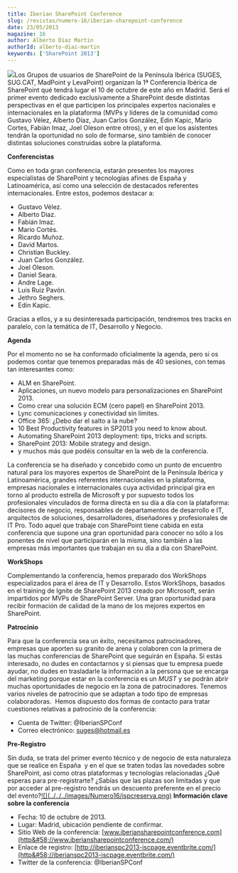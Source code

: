 ```yaml
---
title: Iberian SharePoint Conference
slug: /revistas/numero-16/iberian-sharepoint-conference
date: 23/05/2013
magazine: 16
author: Alberto Diaz Martin
authorId: alberto-diaz-martin
keywords: ['SharePoint 2013']
---
```






​![](../../../images/numero16/ispc.png)Los Grupos de usuarios de SharePoint de la Península Ibérica (SUGES, SUG.CAT, MadPoint y LevaPoint) organizan la 1ª Conferencia Ibérica de SharePoint qué tendrá lugar el 10 de octubre de este año en Madrid. Será el primer evento dedicado exclusivamente a SharePoint desde distintas perspectivas en el que participen los principales expertos nacionales e internacionales en la plataforma (MVPs y líderes de la comunidad como Gustavo Vélez, Alberto Díaz, Juan Carlos González, Edin Kapic, Mario Cortes, Fabián Imaz, Joel Oleson entre otros), y en el que los asistentes tendrán la oportunidad no solo de formarse, sino también de conocer distintas soluciones construidas sobre la plataforma.

**Conferencistas**

Como en toda gran conferencia, estarán presentes los mayores especialistas de SharePoint y tecnologías afines de España y Latinoamérica, así como una selección de destacados referentes internacionales. Entre estos, podemos destacar a:

- Gustavo Vélez.
- Alberto Diaz.
- Fabián Imaz.
- Mario Cortés.
- Ricardo Muñoz.
- David Martos.
- Christian Buckley.
- Juan Carlos González.
- Joel Oleson.
- Daniel Seara.
- Andre Lage.
- Luis Ruiz Pavón.
- Jethro Seghers.
- Edin Kapic.


Gracias a ellos, y a su desinteresada participación, tendremos tres tracks en paralelo, con la temática de IT, Desarrollo y Negocio.

**Agenda**

Por el momento no se ha conformado oficialmente la agenda, pero si os podemos contar que tenemos preparadas más de 40 sesiones, con temas tan interesantes como:

- ALM en SharePoint.
- Aplicaciones, un nuevo modelo para personalizaciones en SharePoint 2013.
- Como crear una solución ECM (cero papel) en SharePoint 2013.
- Lync comunicaciones y conectividad sin límites.
- Office 365: ¿Debo dar el salto a la nube?
- 10 Best Productivity features in SP2013 you need to know about.
- Automating SharePoint 2013 deployment: tips, tricks and scripts.
- SharePoint 2013: Mobile strategy and design.
- y muchos más que podéis consultar en la web de la conferencia.


La conferencia se ha diseñado y concebido como un punto de encuentro natural para los mayores expertos de SharePoint de la Península Ibérica y Latinoamérica, grandes referentes internacionales en la plataforma, empresas nacionales e internacionales cuya actividad principal gira en torno al producto estrella de Microsoft y por supuesto todos los profesionales vinculados de forma directa en su día a día con la plataforma: decisores de negocio, responsables de departamentos de desarrollo e IT, arquitectos de soluciones, desarrolladores, diseñadores y profesionales de IT Pro. Todo aquel que trabaje con SharePoint tiene cabida en esta conferencia que supone una gran oportunidad para conocer no sólo a los ponentes de nivel que participarán en la misma, sino también a las empresas más importantes que trabajan en su día a día con SharePoint.

**WorkShops**

Complementando la conferencia, hemos preparado dos WorkShops especializados para el área de IT y Desarrollo. Estos WorkShops, basados en el training de Ignite de SharePoint 2013 creado por Microsoft, serán impartidos por MVPs de SharePoint Server. Una gran oportunidad para recibir formación de calidad de la mano de los mejores expertos en SharePoint.

**Patrocinio**

Para que la conferencia sea un éxito, necesitamos patrocinadores, empresas que aporten su granito de arena y colaboren con la primera de las muchas conferencias de SharePoint que seguirán en España. Si estás interesado, no dudes en contactarnos y si piensas que tu empresa puede ayudar, no dudes en trasladarle la información a la persona que se encarga del marketing porque estar en la conferencia es un *MUST* y se podrán abrir muchas oportunidades de negocio en la zona de patrocinadores. Tenemos varios niveles de patrocinio que se adaptan a todo tipo de empresas colaboradoras.  Hemos dispuesto dos formas de contacto para tratar cuestiones relativas a patrocinio de la conferencia:

- Cuenta de Twitter: @IberianSPConf
- Correo electrónico: [suges@hotmail.es](mailto&#58;suges@hotmail.es)


**Pre-Registro**

Sin duda, se trata del primer evento técnico y de negocio de esta naturaleza que se realice en España  y en el que se traten todas las novedades sobre SharePoint, así como otras plataformas y tecnologías relacionadas
¿Qué esperas para pre-registrarte? ¿Sabías que las plazas son limitadas y que por acceder al pre-registro tendrás un descuento preferente en el precio del evento?[!\[\](../../../images/Numero16/ispcreserva.png)](http&#58;//iberianspc2013-iscpage.eventbrite.com/)
**Información clave sobre la conferencia**

- Fecha: 10 de octubre de 2013.
- Lugar: Madrid, ubicación pendiente de confirmar.
- Sitio Web de la conferencia: [www.iberiansharepointconference.com](http&#58;//www.iberiansharepointconference.com/)
- Enlace de registro: [http://iberianspc2013-iscpage.eventbrite.com/](http&#58;//iberianspc2013-iscpage.eventbrite.com/)
- Twitter de la conferencia: @IberianSPConf

